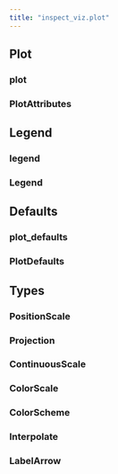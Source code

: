 ```yaml
---
title: "inspect_viz.plot"
---
```


## Plot

### plot
### PlotAttributes

## Legend

### legend
### Legend

## Defaults 

### plot_defaults
### PlotDefaults

## Types

### PositionScale
### Projection
### ContinuousScale
### ColorScale
### ColorScheme
### Interpolate
### LabelArrow




